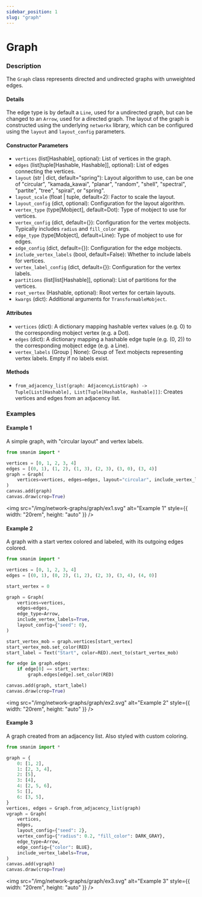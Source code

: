 ```yaml
---
sidebar_position: 1
slug: "graph"
---
```


# Graph

### Description

The `Graph` class represents directed and undirected graphs with unweighted edges.

#### Details

The edge type is by default a `Line`, used for a undirected graph, but can be changed to an `Arrow`, used for a directed graph.
The layout of the graph is constructed using the underlying `networkx` library, which can be configured using the `layout` and `layout_config` parameters.

#### Constructor Parameters

- `vertices` (list[Hashable], optional): List of vertices in the graph.
- `edges` (list[tuple[Hashable, Hashable]], optional): List of edges connecting the vertices.
- `layout` (str | dict, default="spring"): Layout algorithm to use, can be one of "circular", "kamada_kawai", "planar", "random", "shell", "spectral", "partite", "tree", "spiral", or "spring".
- `layout_scale` (float | tuple, default=2): Factor to scale the layout.
- `layout_config` (dict, optional): Configuration for the layout algorithm.
- `vertex_type` (type[Mobject], default=Dot): Type of mobject to use for vertices.
- `vertex_config` (dict, default={}): Configuration for the vertex mobjects. Typically includes `radius` and `fill_color` args.
- `edge_type` (type[Mobject], default=Line): Type of mobject to use for edges.
- `edge_config` (dict, default={}): Configuration for the edge mobjects.
- `include_vertex_labels` (bool, default=False): Whether to include labels for vertices.
- `vertex_label_config` (dict, default={}): Configuration for the vertex labels.
- `partitions` (list[list[Hashable]], optional): List of partitions for the vertices.
- `root_vertex` (Hashable, optional): Root vertex for certain layouts.
- `kwargs` (dict): Additional arguments for `TransformableMobject`.

#### Attributes

- `vertices` (dict): A dictionary mapping hashable vertex values (e.g. 0) to the corresponding mobject vertex (e.g. a Dot).
- `edges` (dict): A dictionary mapping a hashable edge tuple (e.g. (0, 2)) to the corresponding mobject edge (e.g. a Line).
- `vertex_labels` (Group | None): Group of Text mobjects representing vertex labels. Empty if no labels exist.

#### Methods

- `from_adjacency_list(graph: AdjacencyListGraph) -> Tuple[List[Hashable], List[Tuple[Hashable, Hashable]]]`: Creates vertices and edges from an adjacency list.

### Examples

#### Example 1

A simple graph, with "circular layout" and vertex labels.

```python
from smanim import *

vertices = [0, 1, 2, 3, 4]
edges = [(0, 1), (1, 2), (1, 3), (2, 3), (3, 0), (3, 4)]
graph = Graph(
    vertices=vertices, edges=edges, layout="circular", include_vertex_labels=True
)
canvas.add(graph)
canvas.draw(crop=True)
```

<img
  src="/img/network-graphs/graph/ex1.svg"
  alt="Example 1"
  style={{ width: "20rem", height: "auto" }}
/>

#### Example 2

A graph with a start vertex colored and labeled, with its outgoing edges colored.

```python
from smanim import *

vertices = [0, 1, 2, 3, 4]
edges = [(0, 1), (0, 2), (1, 2), (2, 3), (3, 4), (4, 0)]

start_vertex = 0

graph = Graph(
    vertices=vertices,
    edges=edges,
    edge_type=Arrow,
    include_vertex_labels=True,
    layout_config={"seed": 0},
)

start_vertex_mob = graph.vertices[start_vertex]
start_vertex_mob.set_color(RED)
start_label = Text("Start", color=RED).next_to(start_vertex_mob)

for edge in graph.edges:
    if edge[0] == start_vertex:
        graph.edges[edge].set_color(RED)

canvas.add(graph, start_label)
canvas.draw(crop=True)
```

<img
  src="/img/network-graphs/graph/ex2.svg"
  alt="Example 2"
  style={{ width: "20rem", height: "auto" }}
/>

#### Example 3

A graph created from an adjacency list. Also styled with custom coloring.

```python
from smanim import *

graph = {
    0: [1, 2],
    1: [2, 3, 4],
    2: [5],
    3: [4],
    4: [2, 5, 6],
    5: [],
    6: [3, 5],
}
vertices, edges = Graph.from_adjacency_list(graph)
vgraph = Graph(
    vertices,
    edges,
    layout_config={"seed": 2},
    vertex_config={"radius": 0.2, "fill_color": DARK_GRAY},
    edge_type=Arrow,
    edge_config={"color": BLUE},
    include_vertex_labels=True,
)
canvas.add(vgraph)
canvas.draw(crop=True)
```

<img
  src="/img/network-graphs/graph/ex3.svg"
  alt="Example 3"
  style={{ width: "20rem", height: "auto" }}
/>
